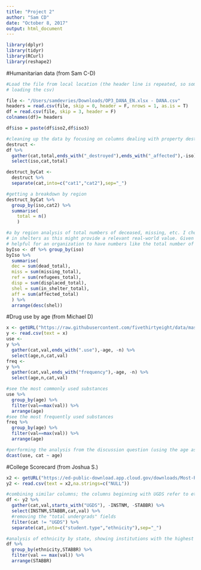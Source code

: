 ```yaml
---
title: "Project 2"
author: "Sam CD"
date: "October 8, 2017"
output: html_document
---
```

```r
library(dplyr)
library(tidyr)
library(RCurl)
library(reshape2)
```
#Humanitarian data (from Sam C-D)
```r
#Load the file from local location (the header line is repeated, so some extra work is needed before
# loading the csv)

file <- "/Users/samdevries/Downloads/OP3_DANA_EN.xlsx - DANA.csv"
headers = read.csv(file, skip = 0, header = F, nrows = 1, as.is = T)
df = read.csv(file, skip = 3, header = F)
colnames(df)= headers

df$iso = paste(df$iso2,df$iso3)

#cleaning up the data by focusing on columns dealing with property destruction
destruct <-
df %>%
  gather(cat,total,ends_with("_destroyed"),ends_with("_affected"),-iso) %>%
  select(iso,cat,total)

destruct_byCat <-
  destruct %>%
  separate(cat,into=c("cat1","cat2"),sep="_")

#getting a breakdown by region
destruct_byCat %>%
  group_by(iso,cat2) %>%
  summarise(
    total = n()
    )

#a by region analysis of total numbers of deceased, missing, etc. I chose to order by the number 
# in shelters as this might provide a relevant real-world value. Given these numbers, it might be
# helpful for an organization to have numbers like the total number of shelters and capactiy in a region
byIso <- df %>% group_by(iso) 
byIso %>% 
  summarise(
  dec = sum(dead_total),
  miss = sum(missing_total),
  ref = sum(refugees_total),
  disp = sum(displaced_total),
  shel = sum(in_shelter_total),
  aff = sum(affected_total)
  ) %>%
  arrange(desc(shel))
```

#Drug use by age (from Michael D)
```r
x <- getURL("https://raw.githubusercontent.com/fivethirtyeight/data/master/drug-use-by-age/drug-use-by-age.csv")
y <- read.csv(text = x)
use <-
y %>%
  gather(cat,val,ends_with(".use"),-age, -n) %>%
  select(age,n,cat,val)
freq <-
y %>%
  gather(cat,val,ends_with("frequency"),-age, -n) %>%
  select(age,n,cat,val)

#see the most commonly used substances
use %>%
  group_by(age) %>%
  filter(val==max(val)) %>%
  arrange(age)
#see the most frequently used substances
freq %>%
  group_by(age) %>%
  filter(val==max(val)) %>%
  arrange(age)

#performing the analysis from the discussion question (using the age as columns)
dcast(use, cat ~ age)
```

#College Scorecard (from Joshua S.)
```r
x2 <- getURL("https://ed-public-download.app.cloud.gov/downloads/Most-Recent-Cohorts-Scorecard-Elements.csv")
y2 <- read.csv(text = x2,na.strings=c("NULL"))

#combining similar columns; the columns beginning with UGDS refer to ethnicity breakdowns
df <- y2 %>%
  gather(cat,val,starts_with("UGDS"), -INSTNM, -STABBR) %>%
  select(INSTNM,STABBR,cat,val) %>%
  #removing the "total undergrads" fields
  filter(cat != "UGDS") %>%
  separate(cat,into=c("student.type","ethnicity"),sep="_")

#analysis of ethnicity by state, showing institutions with the highest concentrations of each category
df %>%
  group_by(ethnicity,STABBR) %>%
  filter(val == max(val)) %>%
  arrange(STABBR)
```